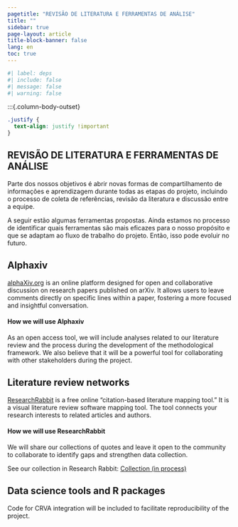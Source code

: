 ```yaml
---
pagetitle: "REVISÃO DE LITERATURA E FERRAMENTAS DE ANÁLISE"
title: ""
sidebar: true
page-layout: article
title-block-banner: false
lang: en
toc: true
---
```


```r
#| label: deps
#| include: false
#| message: false
#| warning: false
```

:::{.column-body-outset}

```css
.justify {
  text-align: justify !important
}
```

::: {.justify}

## REVISÃO DE LITERATURA E FERRAMENTAS DE ANÁLISE

Parte dos nossos objetivos é abrir novas formas de compartilhamento de informações e aprendizagem durante todas as etapas do projeto, incluindo o processo de coleta de referências, revisão da literatura e discussão entre a equipe.

A seguir estão algumas ferramentas propostas. Ainda estamos no processo de identificar quais ferramentas são mais eficazes para o nosso propósito e que se adaptam ao fluxo de trabalho do projeto. Então, isso pode evoluir no futuro.

## Alphaxiv

[alphaXiv.org](https://www.alphaxiv.org) is an online platform designed for open and collaborative discussion on research papers published on arXiv. It allows users to leave comments directly on specific lines within a paper, fostering a more focused and insightful conversation.

#### How we will use Alphaxiv

As an open access tool, we will include analyses related to our literature review and the process during the development of the methodological framework. We also believe that it will be a powerful tool for collaborating with other stakeholders during the project.

## Literature review networks

[ResearchRabbit](https://www.researchrabbit.ai) is a free online “citation-based literature mapping tool." It is a visual literature review software mapping tool. The tool connects your research interests to related articles and authors. 

#### How we will use ResearchRabbit

We will share our collections of quotes and leave it open to the community to collaborate to identify gaps and strengthen data collection.

See our collection in Research Rabbit: [Collection (in process)](https://www.researchrabbitapp.com/collection/public/0LJ1DNE86W)


## Data science tools and R packages

Code for CRVA integration will be included to facilitate reproducibility of the project.

:::

